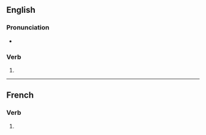 {{also|blessés}}

==English==

===Pronunciation===
* {{IPA|en|/ˈblɛsɪz/}}

===Verb===
{{head|en|verb form}}

# {{en-third-person singular of|bless}}

----

==French==

===Verb===
{{head|fr|verb form}}

# {{inflection of|fr|blesser||2|s|pres|ind//sub}}